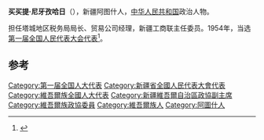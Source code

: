 '''买买提·尼牙孜哈日'''（{{bd|1908年||1991年}}），新疆阿图什人，[[中华人民共和国|中华人民共和国]]政治人物。

担任塔城地区税务局局长、贸易公司经理，新疆工商联主任委员。1954年，当选[[第一届全国人民代表大会代表名单|第一届全国人民代表大会代表]]<ref>{{cite book|author=全国人民代表大会常务委员会办公厅|title=中华人民共和国第一届全国人民代表大会代表名单|year=1955年|publisher=全国人民代表大会常务委员会办公厅|url=http://book.ucdrs.superlib.net/views/specific/2929/bookDetail.jsp?dxNumber=000005772167&d=546843D0AE2464CD1C95896344A85614&fenlei=04070402|access-date=2015-01-28|archive-date=2019-01-24|archive-url=https://web.archive.org/web/20190124105450/http://book.ucdrs.superlib.net/views/specific/2929/bookDetail.jsp?dxNumber=000005772167&d=546843D0AE2464CD1C95896344A85614&fenlei=04070402|dead-url=no}}</ref>。

==参考==
{{reflist}}
{{中国政治人物小作品}}
{{DEFAULTSORT:N尼}}
[[Category:第一届全国人大代表|Category:第一届全国人大代表]]
[[Category:新疆省全國人民代表大會代表|Category:新疆省全國人民代表大會代表]]
[[Category:維吾爾族全國人大代表|Category:維吾爾族全國人大代表]]
[[Category:新疆維吾爾自治區政協副主席|Category:新疆維吾爾自治區政協副主席]]
[[Category:維吾爾族政協委員|Category:維吾爾族政協委員]]
[[Category:維吾爾族人|Category:維吾爾族人]]
[[Category:阿圖什人|Category:阿圖什人]]